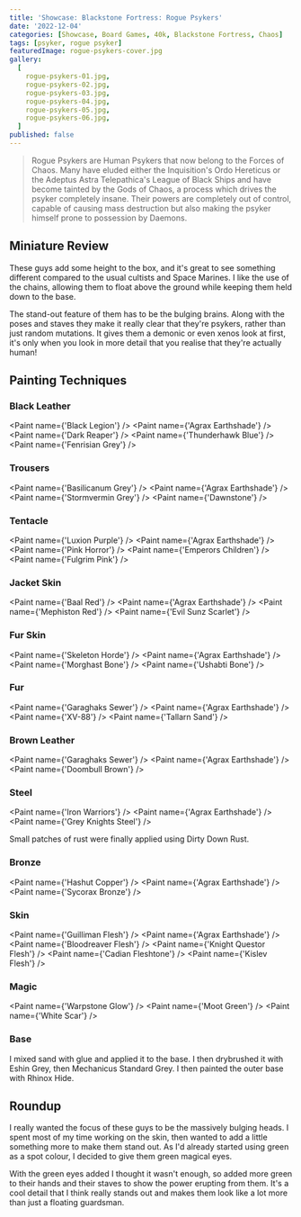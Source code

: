 ```yaml
---
title: 'Showcase: Blackstone Fortress: Rogue Psykers'
date: '2022-12-04'
categories: [Showcase, Board Games, 40k, Blackstone Fortress, Chaos]
tags: [psyker, rogue psyker]
featuredImage: rogue-psykers-cover.jpg
gallery:
  [
    rogue-psykers-01.jpg,
    rogue-psykers-02.jpg,
    rogue-psykers-03.jpg,
    rogue-psykers-04.jpg,
    rogue-psykers-05.jpg,
    rogue-psykers-06.jpg,
  ]
published: false
---
```


> Rogue Psykers are Human Psykers that now belong to the Forces of Chaos. Many have eluded either the Inquisition's
> Ordo Hereticus or the Adeptus Astra Telepathica's League of Black Ships and have become tainted by the Gods of Chaos,
> a process which drives the psyker completely insane. Their powers are completely out of control, capable of causing
> mass destruction but also making the psyker himself prone to possession by Daemons.

## Miniature Review

These guys add some height to the box, and it's great to see something different compared to the usual cultists and
Space Marines. I like the use of the chains, allowing them to float above the ground while keeping them held down to
the base.

The stand-out feature of them has to be the bulging brains. Along with the poses and staves they make it really clear
that they're psykers, rather than just random mutations. It gives them a demonic or even xenos look at first, it's
only when you look in more detail that you realise that they're actually human!

## Painting Techniques

### Black Leather
<Paint name={'Black Legion'} />
<Paint name={'Agrax Earthshade'} />
<Paint name={'Dark Reaper'} />
<Paint name={'Thunderhawk Blue'} />
<Paint name={'Fenrisian Grey'} />

### Trousers
<Paint name={'Basilicanum Grey'} />
<Paint name={'Agrax Earthshade'} />
<Paint name={'Stormvermin Grey'} />
<Paint name={'Dawnstone'} />

### Tentacle
<Paint name={'Luxion Purple'} />
<Paint name={'Agrax Earthshade'} />
<Paint name={'Pink Horror'} />
<Paint name={'Emperors Children'} />
<Paint name={'Fulgrim Pink'} />

### Jacket Skin
<Paint name={'Baal Red'} />
<Paint name={'Agrax Earthshade'} />
<Paint name={'Mephiston Red'} />
<Paint name={'Evil Sunz Scarlet'} />

### Fur Skin
<Paint name={'Skeleton Horde'} />
<Paint name={'Agrax Earthshade'} />
<Paint name={'Morghast Bone'} />
<Paint name={'Ushabti Bone'} />

### Fur
<Paint name={'Garaghaks Sewer'} />
<Paint name={'Agrax Earthshade'} />
<Paint name={'XV-88'} />
<Paint name={'Tallarn Sand'} />

### Brown Leather
<Paint name={'Garaghaks Sewer'} />
<Paint name={'Agrax Earthshade'} />
<Paint name={'Doombull Brown'} />

### Steel
<Paint name={'Iron Warriors'} />
<Paint name={'Agrax Earthshade'} />
<Paint name={'Grey Knights Steel'} />

Small patches of rust were finally applied using Dirty Down Rust.

### Bronze
<Paint name={'Hashut Copper'} />
<Paint name={'Agrax Earthshade'} />
<Paint name={'Sycorax Bronze'} />

### Skin
<Paint name={'Guilliman Flesh'} />
<Paint name={'Agrax Earthshade'} />
<Paint name={'Bloodreaver Flesh'} />
<Paint name={'Knight Questor Flesh'} />
<Paint name={'Cadian Fleshtone'} />
<Paint name={'Kislev Flesh'} />

### Magic
<Paint name={'Warpstone Glow'} />
<Paint name={'Moot Green'} />
<Paint name={'White Scar'} />

### Base

I mixed sand with glue and applied it to the base. I then drybrushed it with Eshin Grey, then Mechanicus Standard Grey.
I then painted the outer base with Rhinox Hide.

## Roundup

I really wanted the focus of these guys to be the massively bulging heads. I spent most of my time working on the skin,
then wanted to add a little something more to make them stand out. As I'd already started using green as a spot colour,
I decided to give them green magical eyes.

With the green eyes added I thought it wasn't enough, so added more green to their hands and their staves to show the
power erupting from them. It's a cool detail that I think really stands out and makes them look like a lot more than
just a floating guardsman.